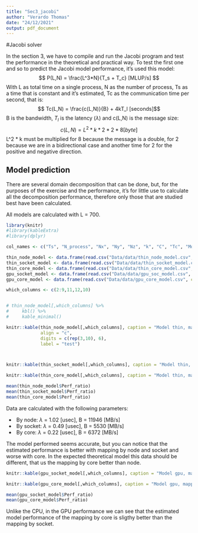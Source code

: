 ```yaml
---
title: "Sec3_jacobi"
author: "Verardo Thomas"
date: "24/12/2021"
output: pdf_document
---
```


#Jacobi solver

In the section 3, we have to compile and run the Jacobi program and test the performance in the theoretical and practical way. To test the first one and so to predict the Jacobi model performance, it's used this model: 
$$ P(L,N) = \frac{L^3*N}{T_s + T_c} [MLUP/s] $$
With L as total time on a single process, N as the number of process, Ts as a time that is constant and it's estimated, Tc as the communication time per second, that is:
$$ Tc(L,N) = \frac{c(L,N)}{B} + 4kT_l [seconds]$$
B is the bandwidth, $T_l$ is the latency ($\lambda$) and c(L,N) is the message size:
$$ c(L,N) = L^2*k*2*2*8 [byte] $$
L^2 * k must be multiplied for 8 because the message is a double, for 2 because we are in a bidirectional case and another time for 2 for the positive and negative direction.

## Model prediction

There are several domain decomposition that can be done, but, for the purposes of the exercise and the performance, it's for little use to calculate all the decomposition performance, therefore only those that are studied best have been calculated.

All models are calculated with L = 700.



```r
library(knitr)
#library(kableExtra)
#library(dplyr)

col_names <- c("Ts", "N_process", "Nx", "Ny", "Nz", "k", "C", "Tc", "Model_perf", "Perf_ratio", "Real_perf", "Elapsed_time", "L", "lat", "B")

thin_node_model <- data.frame(read.csv("Data/data/thin_node_model.csv", col.names = col_names))
thin_socket_model <- data.frame(read.csv("Data/data/thin_socket_model.csv", col.names = col_names))
thin_core_model <- data.frame(read.csv("Data/data/thin_core_model.csv", col.names = col_names))
gpu_socket_model <- data.frame(read.csv("Data/data/gpu_soc_model.csv", col.names = col_names))
gpu_core_model <- data.frame(read.csv("Data/data/gpu_core_model.csv", col.names = col_names))

which_columns <- c(2:9,11,12,10)


# thin_node_model[,which_columns] %>%
#     kbl() %>%
#     kable_minimal()

knitr::kable(thin_node_model[,which_columns], caption = "Model thin, mapping by node ",
             align = "c",
             digits = c(rep(3,10), 6),
             label = "test")




```


```r
knitr::kable(thin_socket_model[,which_columns], caption = "Model thin, mapping by socket", align = "c", digits = c(rep(3,10), 6))

```

```r
knitr::kable(thin_core_model[,which_columns], caption = "Model thin, mapping by core", align = "c", digits = c(rep(3,10), 6))

```


```r

mean(thin_node_model$Perf_ratio)
mean(thin_socket_model$Perf_ratio)
mean(thin_core_model$Perf_ratio)

```
Data are calculated with the following parameters:

* \ By node: $\lambda$ = 1.02 [usec], B = 11946 [MB/s]
* \ By socket: $\lambda$ = 0.49 [usec], B = 5530 [MB/s]
* \ By core: $\lambda$ = 0.22 [usec], B = 6372 [MB/s]


The model performed seems accurate, but you can notice that the estimated performance is better with mapping by node and socket and worse with core. In the expected theoretical model this data should be different, that us the mapping by core better than node.




```r
knitr::kable(gpu_socket_model[,which_columns], caption = "Model gpu, mapping by socket", align = "c", digits = c(rep(3,10), 6))

```

```r
knitr::kable(gpu_core_model[,which_columns], caption = "Model gpu, mapping by core", align = "c", digits = c(rep(3,10), 6))
```

```r
mean(gpu_socket_model$Perf_ratio)
mean(gpu_core_model$Perf_ratio)
```

Unlike the CPU, in the GPU performance we can see that the estimated model performance of the mapping by core is sligthy better than the mapping by socket. 

```r

```

```r

```
